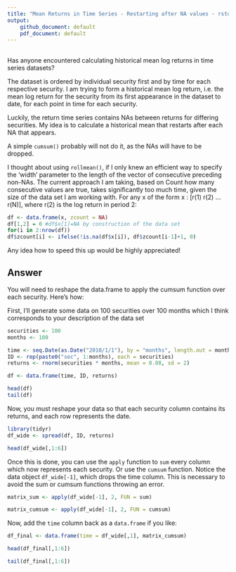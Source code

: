 ```yaml
---
title: "Mean Returns in Time Series - Restarting after NA values - rstudio"
output: 
    github_document: default
    pdf_document: default
---
```



## [\textcolor{blue}{Question}](https://stackoverflow.com/questions/45465421/mean-returns-in-time-series-restarting-after-na-values-rstudio/45470156#45470156)
Has anyone encountered calculating historical mean log returns in time series datasets?

The dataset is ordered by individual security first and by time for each respective security. I am trying to form a historical mean log return, i.e. the mean log return for the security from its first appearance in the dataset to date, for each point in time for each security.

Luckily, the return time series contains NAs between returns for differing securities. My idea is to calculate a historical mean that restarts after each NA that appears.

A simple `cumsum()` probably will not do it, as the NAs will have to be dropped.

I thought about using `rollmean()`, if I only knew an efficient way to specify the 'width' parameter to the length of the vector of consecutive preceding non-NAs. The current approach I am taking, based on Count how many consecutive values are true, takes significantly too much time, given the size of the data set I am working with. For any x of the form x : [r(1) r(2) ... r(N)], where r(2) is the log return in period 2:

```r
df <- data.frame(x, zcount = NA) 
df[1,2] = 0 #df$x[1]=NA by construction of the data set
for(i in 2:nrow(df)) 
df$zcount[i] <- ifelse(!is.na(df$x[i]), df$zcount[i-1]+1, 0)
```

Any idea how to speed this up would be highly appreciated!


## Answer

You will need to reshape the data.frame to apply the cumsum function over each security. Here's how:

First, I'll generate some data on 100 securities over 100 months which I think corresponds to your description of the data set

```r
securities <- 100
months <- 100

time <- seq.Date(as.Date("2010/1/1"), by = "months", length.out = months)
ID <- rep(paste0("sec", 1:months), each = securities)
returns <- rnorm(securities * months, mean = 0.08, sd = 2)

df <- data.frame(time, ID, returns)

head(df)
tail(df)
```

Now, you must reshape your data so that each security column contains its returns, and each row represents the date.

```r
library(tidyr)
df_wide <- spread(df, ID, returns)

head(df_wide[,1:6])

```

Once this is done, you can use the `apply` function to `sum` every column which now represents each security. Or use the `cumsum` function. Notice the data object `df_wide[-1]`, which drops the time column. This is necessary to avoid the sum or cumsum functions throwing an error.

```r
matrix_sum <- apply(df_wide[-1], 2, FUN = sum)

matrix_cumsum <- apply(df_wide[-1], 2, FUN = cumsum)
```

Now, add the `time` column back as a `data.frame` if you like:

```r
df_final <- data.frame(time = df_wide[,1], matrix_cumsum)

head(df_final[,1:6])

tail(df_final[,1:6])
```


